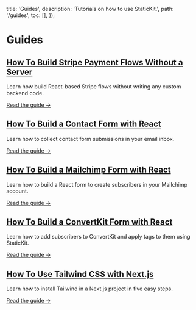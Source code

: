 
  title: 'Guides',
  description: 'Tutorials on how to use StaticKit.',
  path: '/guides',
  toc: [],
});

# Guides

<div className="py-8 pr-8">
  <h2 className="pb-2 font-semibold text-xl text-gray-800 leading-normal tracking-snug">
    <a href="/guides/stripe-payments-react">How To Build Stripe Payment Flows Without a Server</a>
  </h2>
  <p className="pb-3 text-gray-600 leading-normal">Learn how build React-based Stripe flows without writing any custom backend code.</p>
  <p>
    <a href="/guides/stripe-payments-react" className="text-indigo-600 font-semibold">
      Read the guide &rarr;
    </a>
  </p>
</div>

<div className="py-8 pr-8">
  <h2 className="pb-2 font-semibold text-xl text-gray-800 leading-normal tracking-snug">
    <a href="/guides/contact-form-react">How To Build a Contact Form with React</a>
  </h2>
  <p className="pb-3 text-gray-600 leading-normal">Learn how to collect contact form submissions in your email inbox.</p>
  <p>
    <a href="/guides/contact-form-react" className="text-indigo-600 font-semibold">
      Read the guide &rarr;
    </a>
  </p>
</div>

<div className="py-8 pr-8">
  <h2 className="pb-2 font-semibold text-xl text-gray-800 leading-normal tracking-snug">
    <a href="/guides/mailchimp-react">How To Build a Mailchimp Form with React</a>
  </h2>
  <p className="pb-3 text-gray-600 leading-normal">Learn how to build a React form to create subscribers in your Mailchimp account.</p>
  <p>
    <a href="/guides/mailchimp-react" className="text-indigo-600 font-semibold">
      Read the guide &rarr;
    </a>
  </p>
</div>

<div className="py-8 pr-8">
  <h2 className="pb-2 font-semibold text-xl text-gray-800 leading-normal tracking-snug">
    <a href="/guides/convertkit-react">How To Build a ConvertKit Form with React</a>
  </h2>
  <p className="pb-3 text-gray-600 leading-normal">Learn how to add subscribers to ConvertKit and apply tags to them using StaticKit.</p>
  <p>
    <a href="/guides/convertkit-react" className="text-indigo-600 font-semibold">
      Read the guide &rarr;
    </a>
  </p>
</div>

<div className="py-8 pr-8">
  <h2 className="pb-2 font-semibold text-xl text-gray-800 leading-normal tracking-snug">
    <a href="/guides/next-js-tailwind">How To Use Tailwind CSS with Next.js</a>
  </h2>
  <p className="pb-3 text-gray-600 leading-normal">Learn how to install Tailwind in a Next.js project in five easy steps.</p>
  <p>
    <a href="/guides/next-js-tailwind" className="text-indigo-600 font-semibold">
      Read the guide &rarr;
    </a>
  </p>
</div>
